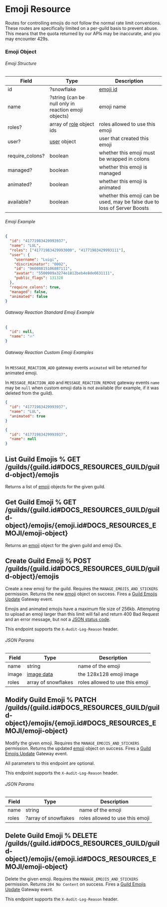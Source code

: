 
# Emoji Resource

<Alert type="warn">

Routes for controlling emojis do not follow the normal rate limit conventions. These routes are specifically limited on a per-guild basis to prevent abuse. This means that the quota returned by our APIs may be inaccurate, and you may encounter 429s.

</Alert>

### Emoji Object

###### Emoji Structure

| Field           | Type                                                        | Description                                                               |
| --------------- | ----------------------------------------------------------- | ------------------------------------------------------------------------- |
| id              | ?snowflake                                                  | [emoji id](/reference/image-formatting)                                   |
| name            | ?string (can be null only in reaction emoji objects)        | emoji name                                                                |
| roles?          | array of [role](/topics/permissions/role-object) object ids | roles allowed to use this emoji                                           |
| user?           | [user](/resources/user/user-object) object                  | user that created this emoji                                              |
| require_colons? | boolean                                                     | whether this emoji must be wrapped in colons                              |
| managed?        | boolean                                                     | whether this emoji is managed                                             |
| animated?       | boolean                                                     | whether this emoji is animated                                            |
| available?      | boolean                                                     | whether this emoji can be used, may be false due to loss of Server Boosts |

###### Emoji Example

```json
{
  "id": "41771983429993937",
  "name": "LUL",
  "roles": ["41771983429993000", "41771983429993111"],
  "user": {
    "username": "Luigi",
    "discriminator": "0002",
    "id": "96008815106887111",
    "avatar": "5500909a3274e1812beb4e8de6631111",
    "public_flags": 131328
  },
  "require_colons": true,
  "managed": false,
  "animated": false
}
```

###### Gateway Reaction Standard Emoji Example

```json
{
  "id": null,
  "name": "🔥"
}
```

###### Gateway Reaction Custom Emoji Examples

<Alert type="info">

In `MESSAGE_REACTION_ADD` gateway events `animated` will be returned for animated emoji.

</Alert>

<Alert type="info">

In `MESSAGE_REACTION_ADD` and `MESSAGE_REACTION_REMOVE` gateway events `name` may be `null` when custom emoji data is not available (for example, if it was deleted from the guild).

</Alert>

```json
{
  "id": "41771983429993937",
  "name": "LUL",
  "animated": true
}
```

```json
{
  "id": "41771983429993937",
  "name": null
}
```

## List Guild Emojis % GET /guilds/{guild.id#DOCS_RESOURCES_GUILD/guild-object}/emojis

Returns a list of [emoji](/resources/emoji/emoji-object) objects for the given guild.

## Get Guild Emoji % GET /guilds/{guild.id#DOCS_RESOURCES_GUILD/guild-object}/emojis/{emoji.id#DOCS_RESOURCES_EMOJI/emoji-object}

Returns an [emoji](/resources/emoji/emoji-object) object for the given guild and emoji IDs.

## Create Guild Emoji % POST /guilds/{guild.id#DOCS_RESOURCES_GUILD/guild-object}/emojis

Create a new emoji for the guild. Requires the `MANAGE_EMOJIS_AND_STICKERS` permission. Returns the new [emoji](/resources/emoji/emoji-object) object on success. Fires a [Guild Emojis Update](/topics/gateway/guild-emojis-update) Gateway event.

<Alert type="warn">

Emojis and animated emojis have a maximum file size of 256kb. Attempting to upload an emoji larger than this limit will fail and return 400 Bad Request and an error message, but not a [JSON status code](/topics/opcodes_and_status_codes/json).

</Alert>

<Alert type="info">

This endpoint supports the `X-Audit-Log-Reason` header.

</Alert>

###### JSON Params

| Field | Type                                | Description                     |
| ----- | ----------------------------------- | ------------------------------- |
| name  | string                              | name of the emoji               |
| image | [image data](/reference/image-data) | the 128x128 emoji image         |
| roles | array of snowflakes                 | roles allowed to use this emoji |

## Modify Guild Emoji % PATCH /guilds/{guild.id#DOCS_RESOURCES_GUILD/guild-object}/emojis/{emoji.id#DOCS_RESOURCES_EMOJI/emoji-object}

Modify the given emoji. Requires the `MANAGE_EMOJIS_AND_STICKERS` permission. Returns the updated [emoji](/resources/emoji/emoji-object) object on success. Fires a [Guild Emojis Update](/topics/gateway/guild-emojis-update) Gateway event.

<Alert type="info">

All parameters to this endpoint are optional.

</Alert>

<Alert type="info">

This endpoint supports the `X-Audit-Log-Reason` header.

</Alert>

###### JSON Params

| Field | Type                 | Description                     |
| ----- | -------------------- | ------------------------------- |
| name  | string               | name of the emoji               |
| roles | ?array of snowflakes | roles allowed to use this emoji |

## Delete Guild Emoji % DELETE /guilds/{guild.id#DOCS_RESOURCES_GUILD/guild-object}/emojis/{emoji.id#DOCS_RESOURCES_EMOJI/emoji-object}

Delete the given emoji. Requires the `MANAGE_EMOJIS_AND_STICKERS` permission. Returns `204 No Content` on success. Fires a [Guild Emojis Update](/topics/gateway/guild-emojis-update) Gateway event.

<Alert type="info">

This endpoint supports the `X-Audit-Log-Reason` header.

</Alert>
